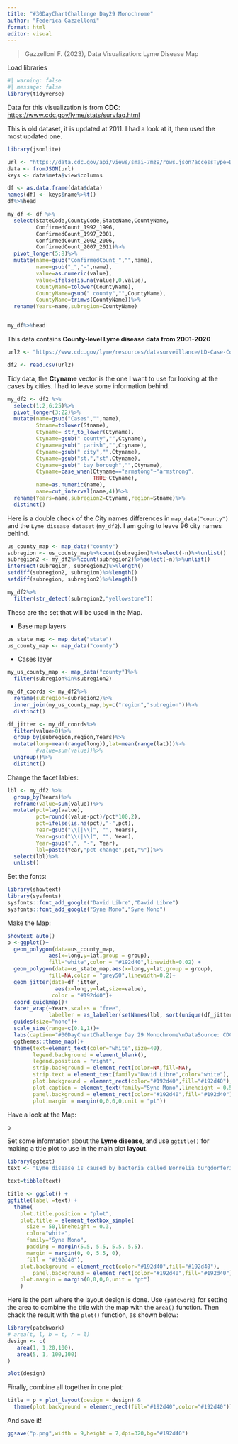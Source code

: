 ```yaml
---
title: "#30DayChartChallenge Day29 Monochrome"
author: "Federica Gazzelloni"
format: html
editor: visual
---
```


> Gazzelloni F. (2023), Data Visualization: Lyme Disease Map

Load libraries
```r
#| warning: false
#| message: false
library(tidyverse)
```

Data for this visualization is from **CDC**: <https://www.cdc.gov/lyme/stats/survfaq.html>

This is old dataset, it is updated at 2011. I had a look at it, then used the most updated one.
```r
library(jsonlite)

url <- "https://data.cdc.gov/api/views/smai-7mz9/rows.json?accessType=DOWNLOAD"
data <- fromJSON(url)
keys <- data$meta$view$columns

df <- as.data.frame(data$data)
names(df) <- keys$name%>%t()
df%>%head

my_df <- df %>%
  select(StateCode,CountyCode,StateName,CountyName,
         ConfirmedCount_1992_1996,
         ConfirmedCount_1997_2001,
         ConfirmedCount_2002_2006,
         ConfirmedCount_2007_2011)%>%
  pivot_longer(5:8)%>%
  mutate(name=gsub("ConfirmedCount_","",name),
         name=gsub("_","-",name),
         value=as.numeric(value),
         value=ifelse(is.na(value),0,value),
         CountyName=tolower(CountyName),
         CountyName=gsub(" county","",CountyName),
         CountyName=trimws(CountyName))%>%
  rename(Years=name,subregion=CountyName)


my_df%>%head
```



This data contains **County-level Lyme disease data from 2001-2020** 
```r
url2 <- "https://www.cdc.gov/lyme/resources/datasurveillance/LD-Case-Counts-by-County-01-20.csv"

df2 <- read.csv(url2)
```


Tidy data, the **Ctyname** vector is the one I want to use for looking at the cases by cities. I had to leave some information behind.
```r
my_df2 <- df2 %>%
  select(1:2,6:25)%>%
  pivot_longer(3:22)%>% 
  mutate(name=gsub("Cases","",name),
         Stname=tolower(Stname),
         Ctyname= str_to_lower(Ctyname),
         Ctyname=gsub(" county","",Ctyname),
         Ctyname=gsub(" parish","",Ctyname),
         Ctyname=gsub(" city","",Ctyname),
         Ctyname=gsub("st.","st",Ctyname),
         Ctyname=gsub(" bay borough","",Ctyname),
         Ctyname=case_when(Ctyname=="armstong"~"armstrong",
                           TRUE~Ctyname),
         name=as.numeric(name),
         name=cut_interval(name,4))%>%
  rename(Years=name,subregion2=Ctyname,region=Stname)%>%
  distinct()
```

Here is a double check of the City names differences in `map_data("county")` and the `Lyme disease dataset` (`my_df2`). I am going to leave 96 city names behind.
```r
us_county_map <- map_data("county")
subregion <- us_county_map%>%count(subregion)%>%select(-n)%>%unlist()
subregion2 <- my_df2%>%count(subregion2)%>%select(-n)%>%unlist()
intersect(subregion, subregion2)%>%length()
setdiff(subregion2, subregion)%>%length()
setdiff(subregion, subregion2)%>%length()

my_df2%>%
  filter(str_detect(subregion2,"yellowstone"))
```


These are the set that will be used in the Map. 

- Base map layers
```r
us_state_map <- map_data("state")
us_county_map <- map_data("county")
```

- Cases layer
```r
my_us_county_map <- map_data("county")%>%
  filter(subregion%in%subregion2)

my_df_coords <- my_df2%>%
  rename(subregion=subregion2)%>%
  inner_join(my_us_county_map,by=c("region","subregion"))%>%
  distinct()

df_jitter <- my_df_coords%>%
  filter(value>0)%>%
  group_by(subregion,region,Years)%>%
  mutate(long=mean(range(long)),lat=mean(range(lat)))%>%
         #value=sum(value))%>%
  ungroup()%>%
  distinct()
```


Change the facet lables:
```r
lbl <- my_df2 %>% 
  group_by(Years)%>%
  reframe(value=sum(value))%>%
  mutate(pct=lag(value),
         pct=round((value-pct)/pct*100,2),
         pct=ifelse(is.na(pct),"-",pct),
         Year=gsub("\\[|\\]", "", Years),
         Year=gsub("\\(|\\]", "", Year),
         Year=gsub(",", "-", Year),
         lbl=paste(Year,"pct change",pct,"%"))%>%
  select(lbl)%>%
  unlist()
```


Set the fonts:
```r
library(showtext)
library(sysfonts)
sysfonts::font_add_google("David Libre","David Libre")
sysfonts::font_add_google("Syne Mono","Syne Mono")
```


Make the Map:
```r
showtext_auto()
p <-ggplot()+
  geom_polygon(data=us_county_map,
             aes(x=long,y=lat,group = group),
             fill="white",color = "#192d40",linewidth=0.02) +
  geom_polygon(data=us_state_map,aes(x=long,y=lat,group = group),
             fill=NA,color = "grey50",linewidth=0.2)+
  geom_jitter(data=df_jitter,
               aes(x=long,y=lat,size=value),
              color = "#192d40")+
  coord_quickmap()+
  facet_wrap(~Years,scales = "free",
             labeller = as_labeller(setNames(lbl, sort(unique(df_jitter$Years))))) +
  guides(size="none")+
  scale_size(range=c(0.1,1))+  
  labs(caption="#30DayChartChallenge Day 29 Monochrome\nDataSource: CDC Lyme Disease | Map: Federica Gazzelloni") +
  ggthemes::theme_map()+
  theme(text=element_text(color="white",size=40),
        legend.background = element_blank(),
        legend.position = "right",
        strip.background = element_rect(color=NA,fill=NA),
        strip.text = element_text(family="David Libre",color="white"),
        plot.background = element_rect(color="#192d40",fill="#192d40"),
        plot.caption = element_text(family="Syne Mono",lineheight = 0.5,hjust=0.3),
        panel.background = element_rect(color="#192d40",fill="#192d40"),
        plot.margin = margin(0,0,0,0,unit = "pt"))
```

Have a look at the Map:
```r
p
```



Set some information about the **Lyme disease**, and use `ggtitle()` for making a title plot to use in the main plot **layout**.
```r
library(ggtext)
text <- "Lyme disease is caused by bacteria called Borrelia burgdorferi, which is spread to people through the bite of several types of blacklegged ticks. In the United States, most infections occur in Eastern states, Northern midwestern states, and West Coast. Recent estimates using other methods suggest that approximately 476,000 people may get Lyme disease each year in the United States."

text=tibble(text)

title <- ggplot() + 
ggtitle(label =text) +
  theme(
    plot.title.position = "plot",
    plot.title = element_textbox_simple(
      size = 50,lineheight = 0.3,
      color="white",
      family="Syne Mono",
      padding = margin(5.5, 5.5, 5.5, 5.5),
      margin = margin(0, 0, 5.5, 0),
      fill = "#192d40"),
    plot.background = element_rect(color="#192d40",fill="#192d40"),
        panel.background = element_rect(color="#192d40",fill="#192d40"),
    plot.margin = margin(0,0,0,0,unit = "pt")
    )
```


Here is the part where the layout design is done. Use `{patcwork}` for setting the area to combine the title with the map with the `area()` function. Then chack the result with the `plot()` function, as shown below:
```r
library(patchwork)
# area(t, l, b = t, r = l)
design <- c(
   area(1, 1,20,100),
   area(5, 1, 100,100)
)

plot(design)
```



Finally, combine all together in one plot:
```r
title + p + plot_layout(design = design) &
  theme(plot.background = element_rect(fill="#192d40",color="#192d40"))
```

And save it!
```r
ggsave("p.png",width = 9,height = 7,dpi=320,bg="#192d40")
```
